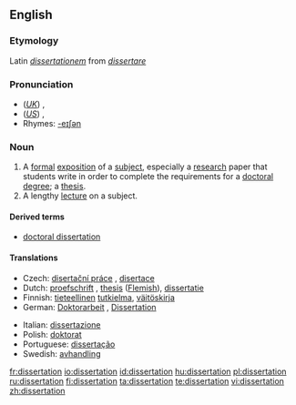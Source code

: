 ==English==

===Etymology===
Latin ''[[dissertationem]]'' from ''[[dissertare]]''

===Pronunciation===
* (''[[Received Pronunciation|UK]]'') {{IPA|/ˌdɪsəˈteɪʃən/}}, {{SAMPA|/%dIs@"teIS@n/}}
* (''[[General American|US]]'') {{IPA|/ˌdɪsɚˈteɪʃən/}}, {{SAMPA|/%dIs@`"teIS@n/}}
* Rhymes: [[Rhymes:English:-eɪʃǝn|-eɪʃǝn]]

===Noun===
{{en-noun}}

# A [[formal]] [[exposition]] of a [[subject]], especially a [[research]] paper that students write in order to complete the requirements for a [[doctoral]] [[degree]]; a [[thesis]].
# A lengthy [[lecture]] on a subject.

====Derived terms====
* [[doctoral dissertation]]

====Translations====
{{trans-top|formal exposition of a subject}}
* Czech: [[disertační práce]] {{f}}, [[disertace]] {{f}}
* Dutch: [[proefschrift]] {{n}}, [[thesis]] {{f}} ([[Flemish]]), [[dissertatie]] {{f}}
* Finnish: [[tieteellinen]] [[tutkielma]], [[väitöskirja]]
* German: [[Doktorarbeit]] {{f}}, [[Dissertation]] {{f}}
{{trans-mid}}
* Italian: [[dissertazione]]
* Polish: [[doktorat]] {{m}}
* Portuguese: [[dissertação]]
* Swedish: [[avhandling]]
{{trans-bottom}}

[[fr:dissertation]]
[[io:dissertation]]
[[id:dissertation]]
[[hu:dissertation]]
[[pl:dissertation]]
[[ru:dissertation]]
[[fi:dissertation]]
[[ta:dissertation]]
[[te:dissertation]]
[[vi:dissertation]]
[[zh:dissertation]]